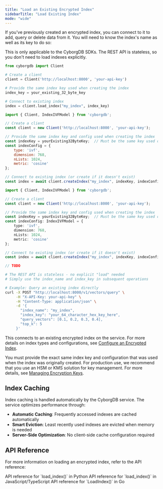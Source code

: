 ```yaml
---
title: "Load an Existing Encrypted Index"
sidebarTitle: "Load Existing Index"
mode: "wide"
---
```


If you've previously created an encrypted index, you can connect to it to add, query or delete data from it. You will need to know the index's name as well as its key to do so:

<Note>This is only applicable to the CyborgDB SDKs. The REST API is stateless, so you don't need to load indexes explicitly.</Note>
<CodeGroup>
```python Python SDK icon="python"
from cyborgdb import Client

# Create a client
client = Client('http://localhost:8000', 'your-api-key')

# Provide the same index key used when creating the index
index_key = your_existing_32_byte_key

# Connect to existing index
index = client.load_index("my_index", index_key)
```

```javascript JavaScript SDK icon="js"
import { Client, IndexIVFModel } from 'cyborgdb';

// Create a client
const client = new Client('http://localhost:8000', 'your-api-key');

// Provide the same index key and config used when creating the index  
const indexKey = yourExisting32ByteKey;  // Must be the same key used originally
const indexConfig = {
    type: 'ivf',
    dimension: 768,
    nLists: 1024,
    metric: 'cosine'
};

// Connect to existing index (or create if it doesn't exist)
const index = await client.createIndex("my_index", indexKey, indexConfig);
```

```typescript TypeScript SDK icon="code"
import { Client, IndexIVFModel } from 'cyborgdb';

// Create a client
const client = new Client('http://localhost:8000', 'your-api-key');

// Provide the same index key and config used when creating the index
const indexKey = yourExisting32ByteKey;  // Must be the same key used originally
const indexConfig: IndexIVFModel = {
    type: 'ivf',
    dimension: 768,
    nLists: 1024,
    metric: 'cosine'
};

// Connect to existing index (or create if it doesn't exist)
const index = await client.createIndex("my_index", indexKey, indexConfig);
```

```go Go SDK icon="golang"
// TODO
```

```bash cURL icon="rectangle-terminal"
# The REST API is stateless - no explicit "load" needed
# Simply use the index_name and index_key in subsequent operations

# Example: Query an existing index directly
curl -X POST "http://localhost:8000/v1/vectors/query" \
     -H "X-API-Key: your-api-key" \
     -H "Content-Type: application/json" \
     -d '{
       "index_name": "my_index",
       "index_key": "your_64_character_hex_key_here",
       "query_vectors": [0.1, 0.2, 0.3, 0.4],
       "top_k": 5
     }'
```
</CodeGroup>

This connects to an existing encrypted index on the service. For more details on index types and configurations, see [Configure an Encrypted Index](./configure-index).

<Warning>You must provide the exact same index key and configuration that was used when the index was originally created. 
For production use, we recommend that you use an HSM or KMS solution for key management.
For more details, see [Managing Encryption Keys](../advanced/managing-keys).</Warning>

## Index Caching

Index caching is handled automatically by the CyborgDB service. The service optimizes performance through:

- **Automatic Caching**: Frequently accessed indexes are cached automatically
- **Smart Eviction**: Least recently used indexes are evicted when memory is needed  
- **Server-Side Optimization**: No client-side cache configuration required

## API Reference

For more information on loading an encrypted index, refer to the API reference:

<CardGroup cols={3}>
    <Card title="Python SDK Reference" href="../../python-sdk/client/load-index" icon="python">
        API reference for `load_index()` in Python
    </Card>
    <Card title="JS/TS SDK Reference" href="../../js-ts-sdk/client/load-index" icon="js">
        API reference for `load_index()` in JavaScript/TypeScript
    </Card>
    <Card title="Go SDK Reference" href="../../go-sdk/client/load-index" icon="golang">
        API reference for `LoadIndex()` in Go
    </Card>
</CardGroup>
